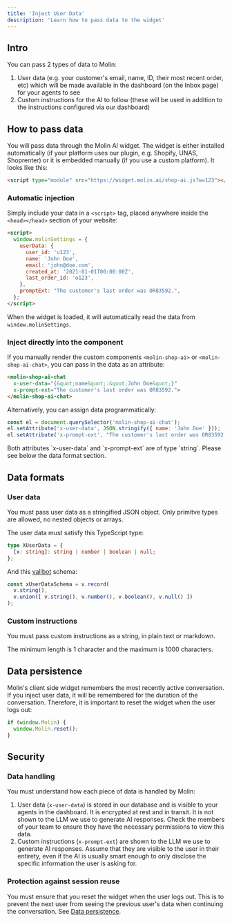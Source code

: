```yaml
---
title: 'Inject User Data'
description: 'Learn how to pass data to the widget'
---
```


## Intro

You can pass 2 types of data to Molin:
1. User data (e.g. your customer's email, name, ID, their most recent order, etc) which will be made available in the dashboard (on the Inbox page) for your agents to see
2. Custom instructions for the AI to follow (these will be used in addition to the instructions configured via our dashboard)

## How to pass data

You will pass data through the Molin AI widget. The widget is either installed automatically (if your platform uses our plugin, e.g. Shopify, UNAS, Shoprenter) or it is embedded manually (if you use a custom platform). It looks like this:

```html
<script type="module" src="https://widget.molin.ai/shop-ai.js?w=123"></script>
```

### Automatic injection

Simply include your data in a `<script>` tag, placed anywhere inside the `<head></head>` section of your website:

```html
<script>
  window.molinSettings = {
    userData: {
      user_id: 'u123',
      name: 'John Doe',
      email: 'john@doe.com',
      created_at: '2021-01-01T00:00:00Z',
      last_order_id: 'o123',
    },
    promptExt: "The customer's last order was OR83592.",
  };
</script>
```

When the widget is loaded, it will automatically read the data from `window.molinSettings`.

### Inject directly into the component

If you manually render the custom components `<molin-shop-ai>` or `<molin-shop-ai-chat>`, you can pass in the data as an attribute:

```html
<molin-shop-ai-chat
  x-user-data="{&quot;name&quot;:&quot;John Doe&quot;}"
  x-prompt-ext="The customer's last order was OR83592.">
</molin-shop-ai-chat>
```

Alternatively, you can assign data programmatically:

```javascript
const el = document.querySelector('molin-shop-ai-chat');
el.setAttribute('x-user-data', JSON.stringify({ name: 'John Doe' }));
el.setAttribute('x-prompt-ext', "The customer's last order was OR83592.");
```

<Note>
  Both attributes `x-user-data` and `x-prompt-ext` are of type `string`. Please see below the data format section.
</Note>

## Data formats

### User data

You must pass user data as a stringified JSON object. Only primitve types are allowed, no nested objects or arrays.

The user data must satisfy this TypeScript type:

```ts
type XUserData = {
  [x: string]: string | number | boolean | null;
};
```

And this [valibot](https://valibot.dev/) schema:

```js
const xUserDataSchema = v.record(
  v.string(),
  v.union([ v.string(), v.number(), v.boolean(), v.null() ])
);
```

### Custom instructions

You must pass custom instructions as a string, in plain text or markdown.

The minimum length is 1 character and the maximum is 1000 characters.

## Data persistence

Molin's client side widget remembers the most recently active conversation. If you inject user data, it will be remembered for the duration of the conversation. Therefore, it is important to reset the widget when the user logs out:

```javascript
if (window.Molin) {
  window.Molin.reset();
}
```

## Security

### Data handling

You must understand how each piece of data is handled by Molin:

1. User data (`x-user-data`) is stored in our database and is visible to your agents in the dashboard. It is encrypted at rest and in transit. It is not shown to the LLM we use to generate AI responses. Check the members of your team to ensure they have the necessary permissions to view this data.
2. Custom instructions (`x-prompt-ext`) are shown to the LLM we use to generate AI responses. Assume that they are visible to the user in their entirety, even if the AI is usually smart enough to only disclose the specific information the user is asking for.

### Protection against session reuse

You must ensure that you reset the widget when the user logs out. This is to prevent the next user from seeing the previous user's data when continuing the conversation. See [Data persistence](#data-persistence).

